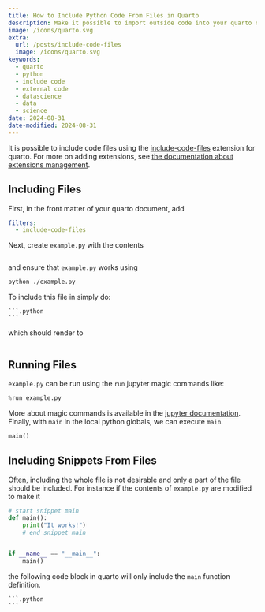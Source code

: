 ```yaml
---
title: How to Include Python Code From Files in Quarto
description: Make it possible to import outside code into your quarto notebooks.
image: /icons/quarto.svg
extra:
  url: /posts/include-code-files
  image: /icons/quarto.svg
keywords:
  - quarto
  - python
  - include code
  - external code
  - datascience
  - data
  - science
date: 2024-08-31
date-modified: 2024-08-31
---
```


It is possible to include code files using the [include-code-files](https://github.com/quarto-ext/include-code-files) extension for quarto.
For more on adding extensions, see [the documentation about extensions management](https://quarto.org/docs/extensions/managing.html).

## Including Files

First, in the front matter of your quarto document, add

```yaml
filters:
  - include-code-files
```

Next, create `example.py` with the contents

```.python

```

and ensure that `example.py` works using

```sh
python ./example.py
```

To include this file in simply do:

````quarto
```.python
```
````

which should render to

```.python

```

## Running Files

`example.py` can be run using the `run` jupyter magic commands like:

```python
%run example.py
```

More about magic commands is available in the [jupyter documentation](https://ipython.readthedocs.io/en/stable/interactive/magics.html).
Finally, with `main` in the local python globals, we can execute `main`.

```python
main()
```

## Including Snippets From Files

Often, including the whole file is not desirable and only a part of the file
should be included. For instance if the contents of `example.py` are modified
to make it

```python
# start snippet main
def main():
    print("It works!")
    # end snippet main


if __name__ == "__main__":
    main()
```

the following code block in quarto will only include the `main` function
definition.

````quarto
```.python
```
````
